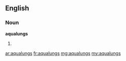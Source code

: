 ==English==

===Noun===
'''aqualungs'''

# {{plural of|aqualung}}

[[ar:aqualungs]]
[[fr:aqualungs]]
[[mg:aqualungs]]
[[my:aqualungs]]